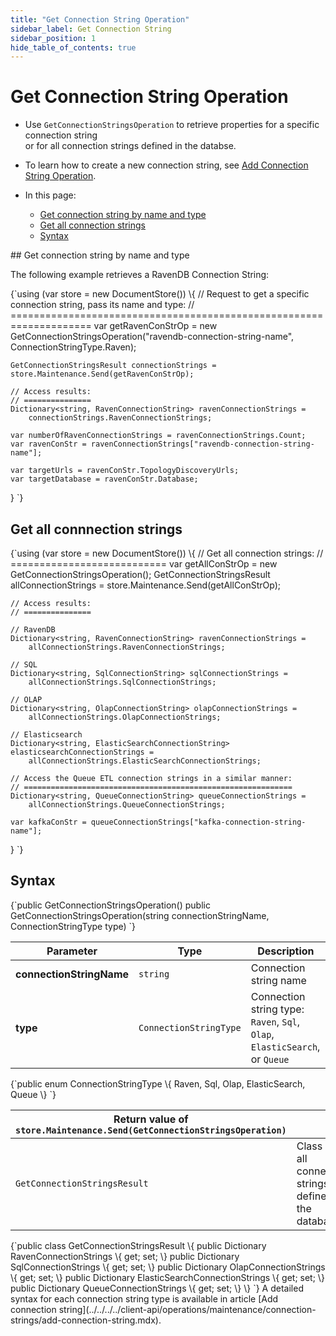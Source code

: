 ---
title: "Get Connection String Operation"
sidebar_label: Get Connection String
sidebar_position: 1
hide_table_of_contents: true
---




# Get Connection String Operation
<LanguageSwitcher supportedLanguages={supportedLanguages} />
<LanguageContent language="csharp">

<Admonition type="note" title="Note">

* Use `GetConnectionStringsOperation` to retrieve properties for a specific connection string  
  or for all connection strings defined in the databse.

* To learn how to create a new connection string, see [Add Connection String Operation](../../../../client-api/operations/maintenance/connection-strings/add-connection-string.mdx).

* In this page:
  * [Get connection string by name and type](../../../../client-api/operations/maintenance/connection-strings/get-connection-string.mdx#get-connection-string-by-name-and-type)
  * [Get all connection strings](../../../../client-api/operations/maintenance/connection-strings/get-connection-string.mdx#get-all-connnection-strings)  
  * [Syntax](../../../../client-api/operations/maintenance/connection-strings/get-connection-string.mdx#syntax)

</Admonition>
## Get connection string by name and type

The following example retrieves a RavenDB Connection String:

<TabItem value="get_connection_string_by_name" label="get_connection_string_by_name">
<CodeBlock language="csharp">
{`using (var store = new DocumentStore())
\{
    // Request to get a specific connection string, pass its name and type:
    // ====================================================================
    var getRavenConStrOp = 
        new GetConnectionStringsOperation("ravendb-connection-string-name", ConnectionStringType.Raven);
    
    GetConnectionStringsResult connectionStrings = store.Maintenance.Send(getRavenConStrOp);
    
    // Access results:
    // ===============
    Dictionary<string, RavenConnectionString> ravenConnectionStrings = 
        connectionStrings.RavenConnectionStrings;
    
    var numberOfRavenConnectionStrings = ravenConnectionStrings.Count;
    var ravenConStr = ravenConnectionStrings["ravendb-connection-string-name"];
    
    var targetUrls = ravenConStr.TopologyDiscoveryUrls;
    var targetDatabase = ravenConStr.Database;
\}
`}
</CodeBlock>
</TabItem>



## Get all connnection strings

<TabItem value="get_all_connection_strings" label="get_all_connection_strings">
<CodeBlock language="csharp">
{`using (var store = new DocumentStore())
\{
    // Get all connection strings:
    // ===========================
    var getAllConStrOp = new GetConnectionStringsOperation();
    GetConnectionStringsResult allConnectionStrings = store.Maintenance.Send(getAllConStrOp);
    
    // Access results: 
    // ===============
    
    // RavenDB
    Dictionary<string, RavenConnectionString> ravenConnectionStrings = 
        allConnectionStrings.RavenConnectionStrings;
    
    // SQL
    Dictionary<string, SqlConnectionString> sqlConnectionStrings = 
        allConnectionStrings.SqlConnectionStrings;
    
    // OLAP
    Dictionary<string, OlapConnectionString> olapConnectionStrings = 
        allConnectionStrings.OlapConnectionStrings;
    
    // Elasticsearch
    Dictionary<string, ElasticSearchConnectionString> elasticsearchConnectionStrings = 
        allConnectionStrings.ElasticSearchConnectionStrings;
    
    // Access the Queue ETL connection strings in a similar manner:
    // ============================================================
    Dictionary<string, QueueConnectionString> queueConnectionStrings = 
        allConnectionStrings.QueueConnectionStrings;
    
    var kafkaConStr = queueConnectionStrings["kafka-connection-string-name"];
\}
`}
</CodeBlock>
</TabItem>



## Syntax

<TabItem value="syntax_1" label="syntax_1">
<CodeBlock language="csharp">
{`public GetConnectionStringsOperation()
public GetConnectionStringsOperation(string connectionStringName, ConnectionStringType type)
`}
</CodeBlock>
</TabItem>

| Parameter                | Type                   | Description                                                                    |
|--------------------------|------------------------|--------------------------------------------------------------------------------|
| **connectionStringName** | `string`               | Connection string name                                                         |
| **type**                 | `ConnectionStringType` | Connection string type:<br/>`Raven`, `Sql`, `Olap`, `ElasticSearch`, or `Queue` |

<TabItem value="syntax_2" label="syntax_2">
<CodeBlock language="csharp">
{`public enum ConnectionStringType
\{
    Raven,
    Sql,
    Olap,
    ElasticSearch,
    Queue
\}
`}
</CodeBlock>
</TabItem>

| Return value of `store.Maintenance.Send(GetConnectionStringsOperation)`  |                                                               |
|--------------------------------------------------------------------------|---------------------------------------------------------------|
| `GetConnectionStringsResult`                                             | Class with all connection strings are defined on the database |

<TabItem value="syntax_3" label="syntax_3">
<CodeBlock language="csharp">
{`public class GetConnectionStringsResult
\{
    public Dictionary<string, RavenConnectionString> RavenConnectionStrings \{ get; set; \}
    public Dictionary<string, SqlConnectionString> SqlConnectionStrings \{ get; set; \}
    public Dictionary<string, OlapConnectionString> OlapConnectionStrings \{ get; set; \}
    public Dictionary<string, ElasticSearchConnectionString> ElasticSearchConnectionStrings \{ get; set; \}
    public Dictionary<string, QueueConnectionString> QueueConnectionStrings \{ get; set; \}
\}
`}
</CodeBlock>
</TabItem>

<Admonition type="note" title="Note">
A detailed syntax for each connection string type is available in article [Add connection string](../../../../client-api/operations/maintenance/connection-strings/add-connection-string.mdx).
</Admonition>




</LanguageContent>

<!---
### Connection Strings
- [Add](../../../../client-api/operations/maintenance/connection-strings/add-connection-string)
- [Remove](../../../../client-api/operations/maintenance/connection-strings/remove-connection-string)


-->